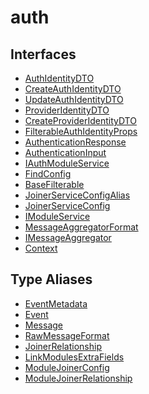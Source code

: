 
# auth

## Interfaces

- [AuthIdentityDTO](../../auth/interfaces/auth.AuthIdentityDTO/page.mdx)
- [CreateAuthIdentityDTO](../../auth/interfaces/auth.CreateAuthIdentityDTO/page.mdx)
- [UpdateAuthIdentityDTO](../../auth/interfaces/auth.UpdateAuthIdentityDTO/page.mdx)
- [ProviderIdentityDTO](../../auth/interfaces/auth.ProviderIdentityDTO/page.mdx)
- [CreateProviderIdentityDTO](../../auth/interfaces/auth.CreateProviderIdentityDTO/page.mdx)
- [FilterableAuthIdentityProps](../../auth/interfaces/auth.FilterableAuthIdentityProps/page.mdx)
- [AuthenticationResponse](../../auth/interfaces/auth.AuthenticationResponse/page.mdx)
- [AuthenticationInput](../../auth/interfaces/auth.AuthenticationInput/page.mdx)
- [IAuthModuleService](../../auth/interfaces/auth.IAuthModuleService/page.mdx)
- [FindConfig](../../auth/interfaces/auth.FindConfig/page.mdx)
- [BaseFilterable](../../auth/interfaces/auth.BaseFilterable/page.mdx)
- [JoinerServiceConfigAlias](../../auth/interfaces/auth.JoinerServiceConfigAlias/page.mdx)
- [JoinerServiceConfig](../../auth/interfaces/auth.JoinerServiceConfig/page.mdx)
- [IModuleService](../../auth/interfaces/auth.IModuleService/page.mdx)
- [MessageAggregatorFormat](../../auth/interfaces/auth.MessageAggregatorFormat/page.mdx)
- [IMessageAggregator](../../auth/interfaces/auth.IMessageAggregator/page.mdx)
- [Context](../../auth/interfaces/auth.Context/page.mdx)

## Type Aliases

- [EventMetadata](../../auth/types/auth.EventMetadata/page.mdx)
- [Event](../../auth/types/auth.Event/page.mdx)
- [Message](../../auth/types/auth.Message/page.mdx)
- [RawMessageFormat](../../auth/types/auth.RawMessageFormat/page.mdx)
- [JoinerRelationship](../../auth/types/auth.JoinerRelationship/page.mdx)
- [LinkModulesExtraFields](../../auth/types/auth.LinkModulesExtraFields/page.mdx)
- [ModuleJoinerConfig](../../auth/types/auth.ModuleJoinerConfig/page.mdx)
- [ModuleJoinerRelationship](../../auth/types/auth.ModuleJoinerRelationship/page.mdx)
